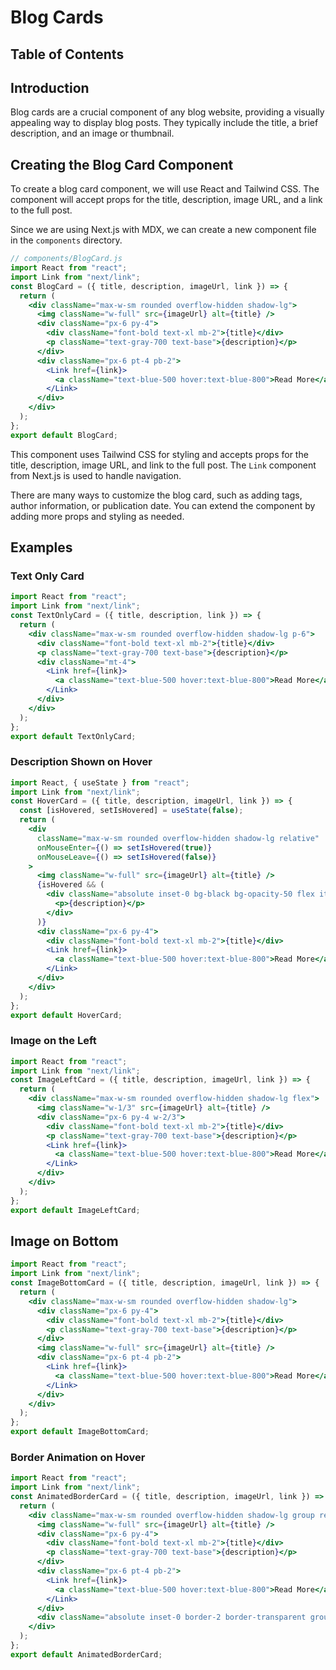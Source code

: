 
# Blog Cards

## Table of Contents

## Introduction

Blog cards are a crucial component of any blog website, providing a visually appealing way to display blog posts. They typically include the title, a brief description, and an image or thumbnail.

## Creating the Blog Card Component

To create a blog card component, we will use React and Tailwind CSS. The component will accept props for the title, description, image URL, and a link to the full post.

Since we are using Next.js with MDX, we can create a new component file in the `components` directory.

```jsx
// components/BlogCard.js
import React from "react";
import Link from "next/link";
const BlogCard = ({ title, description, imageUrl, link }) => {
  return (
    <div className="max-w-sm rounded overflow-hidden shadow-lg">
      <img className="w-full" src={imageUrl} alt={title} />
      <div className="px-6 py-4">
        <div className="font-bold text-xl mb-2">{title}</div>
        <p className="text-gray-700 text-base">{description}</p>
      </div>
      <div className="px-6 pt-4 pb-2">
        <Link href={link}>
          <a className="text-blue-500 hover:text-blue-800">Read More</a>
        </Link>
      </div>
    </div>
  );
};
export default BlogCard;
```

This component uses Tailwind CSS for styling and accepts props for the title, description, image URL, and link to the full post. The `Link` component from Next.js is used to handle navigation.

There are many ways to customize the blog card, such as adding tags, author information, or publication date. You can extend the component by adding more props and styling as needed.

## Examples

### Text Only Card

```jsx
import React from "react";
import Link from "next/link";
const TextOnlyCard = ({ title, description, link }) => {
  return (
    <div className="max-w-sm rounded overflow-hidden shadow-lg p-6">
      <div className="font-bold text-xl mb-2">{title}</div>
      <p className="text-gray-700 text-base">{description}</p>
      <div className="mt-4">
        <Link href={link}>
          <a className="text-blue-500 hover:text-blue-800">Read More</a>
        </Link>
      </div>
    </div>
  );
};
export default TextOnlyCard;
```

### Description Shown on Hover

```jsx
import React, { useState } from "react";
import Link from "next/link";
const HoverCard = ({ title, description, imageUrl, link }) => {
  const [isHovered, setIsHovered] = useState(false);
  return (
    <div
      className="max-w-sm rounded overflow-hidden shadow-lg relative"
      onMouseEnter={() => setIsHovered(true)}
      onMouseLeave={() => setIsHovered(false)}
    >
      <img className="w-full" src={imageUrl} alt={title} />
      {isHovered && (
        <div className="absolute inset-0 bg-black bg-opacity-50 flex items-center justify-center text-white p-4">
          <p>{description}</p>
        </div>
      )}
      <div className="px-6 py-4">
        <div className="font-bold text-xl mb-2">{title}</div>
        <Link href={link}>
          <a className="text-blue-500 hover:text-blue-800">Read More</a>
        </Link>
      </div>
    </div>
  );
};
export default HoverCard;
```

### Image on the Left

```jsx
import React from "react";
import Link from "next/link";
const ImageLeftCard = ({ title, description, imageUrl, link }) => {
  return (
    <div className="max-w-sm rounded overflow-hidden shadow-lg flex">
      <img className="w-1/3" src={imageUrl} alt={title} />
      <div className="px-6 py-4 w-2/3">
        <div className="font-bold text-xl mb-2">{title}</div>
        <p className="text-gray-700 text-base">{description}</p>
        <Link href={link}>
          <a className="text-blue-500 hover:text-blue-800">Read More</a>
        </Link>
      </div>
    </div>
  );
};
export default ImageLeftCard;
```

## Image on Bottom

```jsx
import React from "react";
import Link from "next/link";
const ImageBottomCard = ({ title, description, imageUrl, link }) => {
  return (
    <div className="max-w-sm rounded overflow-hidden shadow-lg">
      <div className="px-6 py-4">
        <div className="font-bold text-xl mb-2">{title}</div>
        <p className="text-gray-700 text-base">{description}</p>
      </div>
      <img className="w-full" src={imageUrl} alt={title} />
      <div className="px-6 pt-4 pb-2">
        <Link href={link}>
          <a className="text-blue-500 hover:text-blue-800">Read More</a>
        </Link>
      </div>
    </div>
  );
};
export default ImageBottomCard;
```

### Border Animation on Hover

```jsx
import React from "react";
import Link from "next/link";
const AnimatedBorderCard = ({ title, description, imageUrl, link }) => {
  return (
    <div className="max-w-sm rounded overflow-hidden shadow-lg group relative">
      <img className="w-full" src={imageUrl} alt={title} />
      <div className="px-6 py-4">
        <div className="font-bold text-xl mb-2">{title}</div>
        <p className="text-gray-700 text-base">{description}</p>
      </div>
      <div className="px-6 pt-4 pb-2">
        <Link href={link}>
          <a className="text-blue-500 hover:text-blue-800">Read More</a>
        </Link>
      </div>
      <div className="absolute inset-0 border-2 border-transparent group-hover:border-blue-500 transition duration-300"></div>
    </div>
  );
};
export default AnimatedBorderCard;
```
